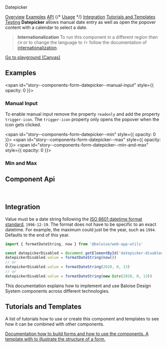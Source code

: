 
<bal-doc-banner id="story--components-form-datepicker--basic">Datepicker</bal-doc-banner>

<bal-doc-tabs>
  <a href="#story--components-form-datepicker--basic">Overview</a>
  <a href="#examples">Examples</a>
  <a href="#component-api">API</a>
  {/* <a href="#usage">Usage</a> */}
  <a href="#integration">Integration</a>
  <a href="#tutorials-and-templates">Tutorials and Templates</a>
  <a href="#testing">Testing</a>
</bal-doc-tabs>

<bal-doc-lead>
  <b>Datepicker</b> allows manual date entry as well as open the popover content with a calendar to select a date.
</bal-doc-lead>

> **Internationalization** To run this component in a different region then `CH` or to change the language to `fr` follow the documentation of [internationalization](?path=/docs/getting-started-internationalization--page).

<Canvas withSource="open" className="has-visible-overflow">
  <Story id="components-form-datepicker--basic" />
</Canvas>

<bal-doc-app>
  <bal-button-group class="mb-6" position="center">
    <a class="button is-info is-outlined" href="?path=/story/components-form-datepicker--basic">
      Go to playground (Canvas)
    </a>
  </bal-button-group>
</bal-doc-app>

## Examples

<span id="story--components-form-datepicker--manual-input" style={{ opacity: 0 }}></span>

### Manual Input

To enable manual input remove the property `readonly` and add the property `trigger-icon`.
The `trigger-icon` property only opens the popover when the icon gets clicked.

<Canvas className="has-visible-overflow">
  <Story id="components-form-datepicker--manual-input" />
</Canvas>

<span id="story--components-form-datepicker--min" style={{ opacity: 0 }}></span>
<span id="story--components-form-datepicker--max" style={{ opacity: 0 }}></span>
<span id="story--components-form-datepicker--min-and-max" style={{ opacity: 0 }}></span>

### Min and Max

<Canvas className="has-visible-overflow">
  <Story id="components-form-datepicker--min-and-max" />
</Canvas>

## Component Api

<Description markdown={readme} />

<br />

## Integration

Value must be a date string following the [ISO 8601 datetime format standard](https://www.w3.org/TR/NOTE-datetime),
`1996-12-19`. The format does not have to be specific to an exact datetime.
For example, the maximum could just be the year, such as `1994`. Defaults to the end of this year.

```typescript
import { formatDateString, now } from '@baloise/web-app-utils'

const datepickerDisabled = document.getElementById('datepicker-disabled')
datepickerDisabled.value = formatDateString(now())
// or
datepickerDisabled.value = formatDateString(2020, 0, 13)
// or
datepickerDisabled.value = formatDateString(new Date(2020, 0, 13))
```

This documentation explains how to implement and use Baloise Design System components across different technologies.

<bal-doc-link-list>
  <a href="?path=/docs/getting-started-html5-overview--page">
    <bal-doc-link-list-item template="html5"></bal-doc-link-list-item>
  </a>
  <a href="?path=/docs/getting-started-vue-overview--page">
    <bal-doc-link-list-item template="vue"></bal-doc-link-list-item>
  </a>
  <a href="?path=/docs/getting-started-angular-overview--page">
    <bal-doc-link-list-item template="angular"></bal-doc-link-list-item>
  </a>
  <a href="?path=/docs/getting-started-react-overview--page">
    <bal-doc-link-list-item template="react"></bal-doc-link-list-item>
  </a>
</bal-doc-link-list>

## Tutorials and Templates

A list of tutorials how to use or create this component and templates to see how it can
be combined with other components.


<bal-doc-link-list one-column>
  <a href="?path=/story/implementation-form--page">
    <bal-doc-link-list-item image={IconDocument} subject="Form Tutorial">
      Documentation how to build forms and how to use the components.
    </bal-doc-link-list-item>
  </a>
  <a href="?path=/story/design-common-templates--contact-form">
    <bal-doc-link-list-item image={IconAccount} subject="Template Contact Form">
      A template with to illustrate the structure of a form.
    </bal-doc-link-list-item>
  </a>
</bal-doc-link-list>


<Description markdown={testing} />

<bal-doc-github link="/components/form/bal-datepicker/stories/bal-datepicker.docs.mdx"></bal-doc-github>
